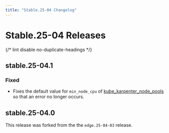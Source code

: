 ```yaml
---
title: "Stable.25-04 Changelog"
---
```



# Stable.25-04 Releases

{/* lint disable no-duplicate-headings */}

## stable.25-04.1

### Fixed

* Fixes the default value for `min_node_cpu` of [kube_karpenter_node_pools](/docs/stable-25-04/reference/infrastructure-modules/direct/kubernetes/kube_karpenter_node_pools) so
that an error no longer occurs.

## stable.25-04.0

This release was forked from the the `edge.25-04-03` release.